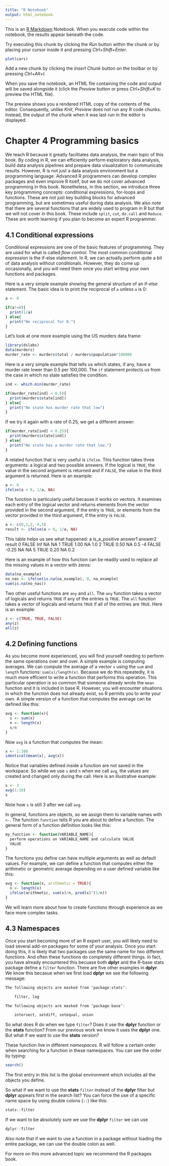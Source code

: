 ```yaml
---
title: "R Notebook"
output: html_notebook
---
```


This is an [R Markdown](http://rmarkdown.rstudio.com) Notebook. When you execute code within the notebook, the results appear beneath the code. 

Try executing this chunk by clicking the *Run* button within the chunk or by placing your cursor inside it and pressing *Ctrl+Shift+Enter*. 

```r
plot(cars)
```

Add a new chunk by clicking the *Insert Chunk* button on the toolbar or by pressing *Ctrl+Alt+I*.

When you save the notebook, an HTML file containing the code and output will be saved alongside it (click the *Preview* button or press *Ctrl+Shift+K* to preview the HTML file).

The preview shows you a rendered HTML copy of the contents of the editor. Consequently, unlike *Knit*, *Preview* does not run any R code chunks. Instead, the output of the chunk when it was last run in the editor is displayed.

# Chapter 4 Programming basics
We teach R because it greatly facilitates data analysis, the main topic of this book. By coding in R, we can efficiently perform exploratory data analysis, build data analysis pipelines and prepare data visualization to communicate results. However, R is not just a data analysis environment but a programming language. Advanced R programmers can develop complex packages and even improve R itself, but we do not cover advanced programming in this book. Nonetheless, in this section, we introduce three key programming concepts: conditional expressions, for-loops and functions. These are not just key building blocks for advanced programming, but are sometimes useful during data analysis. We also note that there are several functions that are widely used to program in R but that we will not cover in this book. These include `split`, `cut`, `do.call` and `Reduce`. These are worth learning if you plan to become an expert R programmer.

## 4.1 Conditional expressions
Conditional expressions are one of the basic features of programming. They are used for what is called *flow control.* The most common conditional expression is the if-else statement. In R, we can actually perform quite a bit of data analysis without conditionals. However, they do come up occasionally, and you will need them once you start writing your own functions and packages.

Here is a very simple example showing the general structure of an if-else statement. The basic idea is to print the reciprocal of `a` unless `a` is 0:
```r
a <- 0

if(a!=0){
  print(1/a)
} else{
  print("No reciprocal for 0.")
}
```
Let’s look at one more example using the US murders data frame:
```r
library(dslabs)
data(murders)
murder_rate <- murders$total / murders$population*100000
```
Here is a very simple example that tells us which states, if any, have a murder rate lower than 0.5 per 100,000. The `if` statement protects us from the case in which no state satisfies the condition.
```r
ind <- which.min(murder_rate)

if(murder_rate[ind] < 0.5){
  print(murders$state[ind])
} else{
  print("No state has murder rate that low")
}
```
If we try it again with a rate of 0.25, we get a different answer:

```r
if(murder_rate[ind] < 0.25){
  print(murders$state[ind])
} else{
  print("No state has a murder rate that low.")
}
```
A related function that is very useful is `ifelse`. This function takes three arguments: a logical and two possible answers. If the logical is `TRUE`, the value in the second argument is returned and if `FALSE`, the value in the third argument is returned. Here is an example:
```r
a <- 0
ifelse(a > 0, 1/a, NA)
```
The function is particularly useful because it works on vectors. It examines each entry of the logical vector and returns elements from the vector provided in the second argument, if the entry is `TRUE`, or elements from the vector provided in the third argument, if the entry is `FALSE`.
```r
a <- c(0,1,2,-4,5)
result <- ifelse(a > 0, 1/a, NA)
```

This table helps us see what happened:
a	 is_a_positive	answer1	answer2	result
0 	FALSE	             Inf	NA      	NA
1	  TRUE              1.00	NA      	1.0
2	  TRUE            	0.50	NA      	0.5
-4	FALSE            -0.25	NA      	NA
5	  TRUE            	0.20	NA      	0.2

Here is an example of how this function can be readily used to replace all the missing values in a vector with zeros:
```r
data(na_example)
no_nas <- ifelse(is.na(na_example), 0, na_example) 
sum(is.na(no_nas))
```
Two other useful functions are `any` and `all`. The `any` function takes a vector of logicals and returns `TRUE` if any of the entries is `TRUE`. The `all` function takes a vector of logicals and returns `TRUE` if all of the entries are `TRUE`. Here is an example:
```r
z <- c(TRUE, TRUE, FALSE)
any(z)
all(z)
```

## 4.2 Defining functions

As you become more experienced, you will find yourself needing to perform the same operations over and over. A simple example is computing averages. We can compute the average of a vector `x` using the `sum` and `length` functions: `sum(x)/length(x)`. Because we do this repeatedly, it is much more efficient to write a function that performs this operation. This particular operation is so common that someone already wrote the `mean` function and it is included in base R. However, you will encounter situations in which the function does not already exist, so R permits you to write your own. A simple version of a function that computes the average can be defined like this:
```r
avg <- function(x){
  s <- sum(x)
  n <- length(x)
  s/n
}
```
Now `avg` is a function that computes the mean:
```r
x <- 1:100
identical(mean(x), avg(x))
```
Notice that variables defined inside a function are not saved in the workspace. So while we use `s` and `n` when we call `avg`, the values are created and changed only during the call. Here is an illustrative example:
```r
s <- 3
avg(1:10)
s
```
Note how `s` is still 3 after we call `avg`.

In general, functions are objects, so we assign them to variable names with `<-`. The function `function` tells R you are about to define a function. The general form of a function definition looks like this:
```r
my_function <- function(VARIABLE_NAME){
  perform operations on VARIABLE_NAME and calculate VALUE
  VALUE
}
```
The functions you define can have multiple arguments as well as default values. For example, we can define a function that computes either the arithmetic or geometric average depending on a user defined variable like this:
```r
avg <- function(x, arithmetic = TRUE){
  n <- length(x)
  ifelse(arithmetic, sum(x)/n, prod(x)^(1/n))
}
```
We will learn more about how to create functions through experience as we face more complex tasks.

## 4.3 Namespaces

Once you start becoming more of an R expert user, you will likely need to load several add-on packages for some of your analysis. Once you start doing this, it is likely that two packages use the same name for two different functions. And often these functions do completely different things. In fact, you have already encountered this becuase both **dplyr** and the R-base stats package define a `filter` function. There are five other examples in **dplyr**. We know this becasue when we first load **dplyr** we see the following message:
```r
The following objects are masked from ‘package:stats’:

    filter, lag

The following objects are masked from ‘package:base’:

    intersect, setdiff, setequal, union
```

So what does R do when we type `filter`? Does it use the **dplyr** function or the **stats** function? From our previous work we know it uses the **dplyr** one. But what if we want to use the **stats** version?

These function live in different *namespaces*. R will follow a certain order when searching for a function in these namespaces. You can see the order by typing:
```r
search()
```
The first entry in this list is the global environment which includes all the objects you define.

So what if we want to use the **stats** `filter` instead of the **dplyr** filter but **dplyr** appears first in the search list? You can force the use of a specific name space by using double colons (`::`) like this:
```r
stats::filter
```
If we want to be absolutely sure we use the **dplyr** `filter` we can use
```r
dplyr::filter
```
Also note that if we want to use a function in a package without loading the entire package, we can use the double colon as well.

For more on this more advanced topic we recommend the R packages book.






